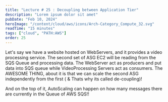```yaml
---
title: "Lecture # 25 : Decoupling between Application Tier"
description: "Lorem ipsum dolor sit amet"
pubDate: "Feb 10, 2024"
heroImage: "/content/cloud/aws/icons/Arch-Category_Compute_32.svg"
readTime: "15 minutes"
tags: ["cloud", "PATH:AWS"]
order: 25
---
```



Let's say we have a website hosted on WebServers, and it provides a video processing service.
The second set of ASG EC2 will be reading from the SQS Queue and processing data. The WebServer act as producers and
put data into SQS queue while VideoProcessing Servers act as consumers. The AWESOME THING, about it is that we can
scale the second ASG independently from the first ( & Thats why its called de-coupling)!

And on the top of it, AutoScaling can happen on how many messages there are currently in the Queue of AWS SQS!!
